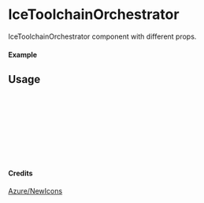 
<Meta of={IceToolchainOrchestrator} title="Azure/NewIcons/IceToolchainOrchestrator" />

# IceToolchainOrchestrator

IceToolchainOrchestrator component with different props.

#### Example

<Canvas of={IceToolchainOrchestrator.Primary} />

## Usage

```ts
import { IceToolchainOrchestrator } from "yadl-ui";

const Example = () => {
  return (
      <IceToolchainOrchestrator />
  );
};

export default Example;
```

#### Credits
[Azure/NewIcons](https://learn.microsoft.com/en-us/azure/architecture/icons/)
